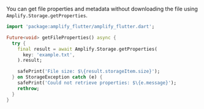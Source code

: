 You can get file properties and metadata without downloading the file using `Amplify.Storage.getProperties`.

```dart
import 'package:amplify_flutter/amplify_flutter.dart';

Future<void> getFileProperties() async {
  try {
    final result = await Amplify.Storage.getProperties(
      key: 'example.txt',
    ).result;

    safePrint('File size: $\{result.storageItem.size}');
  } on StorageException catch (e) {
    safePrint('Could not retrieve properties: $\{e.message}');
    rethrow;
  }
}
```
